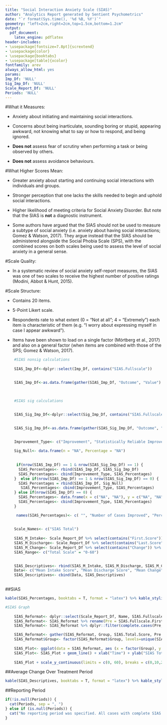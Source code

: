 ```yaml
---
title: "Social Interaction Anxiety Scale (SIAS)"
author: "Analytics Report generated by Sentient Psychometrics"
date: "`r format(Sys.time(), '%d %B, %Y')`"
geometry: "left=2cm,right=2cm,top=1.5cm,bottom=1.2cm"
output:
  pdf_document:
    latex_engine: pdflatex
header-includes:
- \usepackage[fontsize=7.8pt]{scrextend}
- \usepackage{color}
- \usepackage{booktabs}
- \usepackage[table]{xcolor}
fontfamily: arev
always_allow_html: yes
params:
Imp_Df: 'NULL'
Sig_Imp_Df: 'NULL'
Scale_Report_Df: 'NULL'
Periods: 'NULL'
---
```



\begingroup\Large

\begin{center} \textbf{Information About the Social Interaction Anxiety Scale (SIAS)} \end{center} 

#What it Measures: 

* Anxiety about initiating and maintaining social interactions.


* Concerns about being inarticulate, sounding boring or stupid, appearing awkward, not knowing what to say or how to respond, and being ignored.


* **Does not** assess fear of scrutiny when performing a task or being observed by others.


* **Does not** assess avoidance behaviours.


#What Higher Scores Mean:

* Greater anxiety about starting and continuing social interactions with individuals and groups. 


* Stronger perception that one lacks the skills needed to begin and uphold social interactions.


* Higher likelihood of meeting criteria for Social Anxiety Disorder. But note that the SIAS is **not** a diagnostic instrument.


* Some authors have argued that the SIAS should not be used to measure a subtype of social anxiety (i.e. anxiety about having social interactions; Gomez & Watson, 2017). They argue instead that the SIAS should be administered alongside the Social Phobia Scale (SPS), with the combined scores on both scales being used to assess the level of social anxiety in a general sense.


#Scale Quality:

* In a systematic review of social anxiety self-report measures, the SIAS was one of two scales to receive the highest number of positive ratings (Modini, Abbot & Hunt, 2015). 


#Scale Structure:

* Contains 20 items.


* 5-Point Likert scale.


* Respondents rate to what extent (0 = "Not at all"; 4 = "Extremely") each item is characteristic of them (e.g. "I worry about expressing myself in case I appear awkward").


* Items have been shown to load on a single factor (Mörtberg et al., 2017) and also on a general factor (when items are combined with those of the SPS; Gomez & Watson, 2017).

\endgroup

\newpage

```r

    #SIAS nonsig calculations 
    
    SIAS_Imp_Df<-dplyr::select(Imp_Df, contains("SIAS.Fullscale"))

    
    SIAS_Imp_Df<-as.data.frame(gather(SIAS_Imp_Df, "Outcome", "Value") %>% na.omit() %>% count(Outcome,Value) %>% mutate(Percentage = paste0(round(100 * n/sum(n), 0), "%"))) %>% dplyr::filter(Value == "Yes") %>% dplyr::select(-c(Outcome,Value))

    
    
    #SIAS sig calculations
    
    
    SIAS_Sig_Imp_Df<-dplyr::select(Sig_Imp_Df, contains("SIAS.Fullscale"))

    
    SIAS_Sig_Imp_Df<-as.data.frame(gather(SIAS_Sig_Imp_Df, "Outcome", "Value") %>% na.omit() %>% count(Outcome,Value) %>% mutate(Percentage = paste0(round(100 * n/sum(n), 0), "%"))) %>% dplyr::filter(Value == "Yes") %>% dplyr::select(-c(Outcome,Value))

    
    Improvement_Type<- c("Improvement", "Statistically Reliable Improvement")
    
    Sig_Null<- data.frame(n = "NA", Percentage = "NA")
    
    
     if(nrow(SIAS_Imp_Df) == 1 & nrow(SIAS_Sig_Imp_Df) == 1) {
      SIAS_Percentages<- rbind(SIAS_Imp_Df, SIAS_Sig_Imp_Df)
      SIAS_Percentages<- cbind(Improvement_Type, SIAS_Percentages)
    }  else if(nrow(SIAS_Imp_Df) == 1 & nrow(SIAS_Sig_Imp_Df) == 0) {
      SIAS_Percentages = rbind(SIAS_Imp_Df, Sig_Null)
       SIAS_Percentages<- cbind(Improvement_Type, SIAS_Percentages)
    } else if(nrow(SIAS_Imp_Df) == 0) {
      SIAS_Percentages<- data.frame(x = c("NA", "NA"), y = c("NA", "NA"))
      SIAS_Percentages<- cbind(Improvement_Type, SIAS_Percentages)
    }

     names(SIAS_Percentages)<- c( "", "Number of Cases Improved", "Percentage of Cases Improved")
    
     
    Scale_Names<- c("SIAS Total")
    
    SIAS_M_Intake<- Scale_Report_Df %>% select(contains("First.Score")) %>% select(contains("SIAS")) %>% summarise_all(funs(round(mean(., na.rm = TRUE), digits = 2))) %>% rename_all(funs(c(Scale_Names)))
    SIAS_M_Discharge<- Scale_Report_Df %>% select(contains("Last.Score")) %>% select(contains("SIAS")) %>% summarise_all(funs(round(mean(., na.rm = TRUE), digits = 2))) %>% rename_all(funs(c(Scale_Names)))
    SIAS_M_Change<- Scale_Report_Df %>% select(contains("Change")) %>% select(contains("SIAS")) %>% summarise_all(funs(round(mean(., na.rm = TRUE), digits = 2))) %>% rename_all(funs(c(Scale_Names)))
    SIAS_Range<- c("Total Scale" = "0-60")

    
    SIAS_Descriptives<- rbind(SIAS_M_Intake, SIAS_M_Discharge, SIAS_M_Change, SIAS_Range)
    Data<- c("Mean Intake Score", "Mean Discharge Score", "Mean Change", "Range of Possible Scores")
    SIAS_Descriptives<- cbind(Data, SIAS_Descriptives)
  
```

##SIAS

```r

kable(SIAS_Percentages, booktabs = T, format = "latex") %>% kable_styling(position = "left", full_width = T, latex_options = "striped") %>% row_spec(0, bold = T) 
```

```r
  
#SIAS Graph
    
    SIAS_Reformat<- dplyr::select(Scale_Report_Df, Name, SIAS.Fullscale.First.Score, SIAS.Fullscale.Last.Score)
    SIAS_Reformat<- SIAS_Reformat %>% rename(Pre = SIAS.Fullscale.First.Score, Post = SIAS.Fullscale.Last.Score)
    SIAS_Reformat<- SIAS_Reformat %>% dplyr::filter(complete.cases(Pre, Post))

    SIAS_Reformat<- gather(SIAS_Reformat, Group, SIAS.Total.Score, Pre:Post)
    SIAS_Reformat$Group<- factor(SIAS_Reformat$Group, levels=unique(SIAS_Reformat$Group))
    
    SIAS_Plot<- ggplot(data = SIAS_Reformat, aes (x = factor(Group), y = SIAS.Total.Score, group = Name))
    SIAS_Plot<- SIAS_Plot + geom_line() + xlab("Time") + ylab("SIAS Total") 
    
    SIAS_Plot + scale_y_continuous(limits = c(0, 60), breaks = c(0,10,20,30,40,50,60)) + scale_x_discrete(expand = c(0.2, 0)) + theme_bw() + theme(panel.background = element_rect("#f1f1f1"), axis.line = element_line(colour = "black"), panel.border = element_rect(colour = "#00004c", fill=NA, size=3)) + theme(axis.text.x =  element_text(size=9, family = "AvantGarde", color = "black", face = "bold"), axis.text.y = element_text(size=9, family = "AvantGarde", color = "black", face = "bold"), axis.title.x = element_text(size=9, family = "AvantGarde", face = "bold"), axis.title.y = element_text(size=9, family = "AvantGarde", face = "bold")) 
```


##Average Change Over Treatment Period

```r

kable(SIAS_Descriptives, booktabs = T, format = "latex") %>% kable_styling(position = "left", full_width = T, latex_options = "striped") %>% row_spec(0, bold = T) %>% column_spec(1, width = "6cm")

```

##Reporting Period
```r


if(!is.null(Periods)) {
  cat(Periods, sep = ", ")
} else if (is.null(Periods)) {
  cat("No reporting period was specified. All cases with complete SIAS data were used.")
}


```